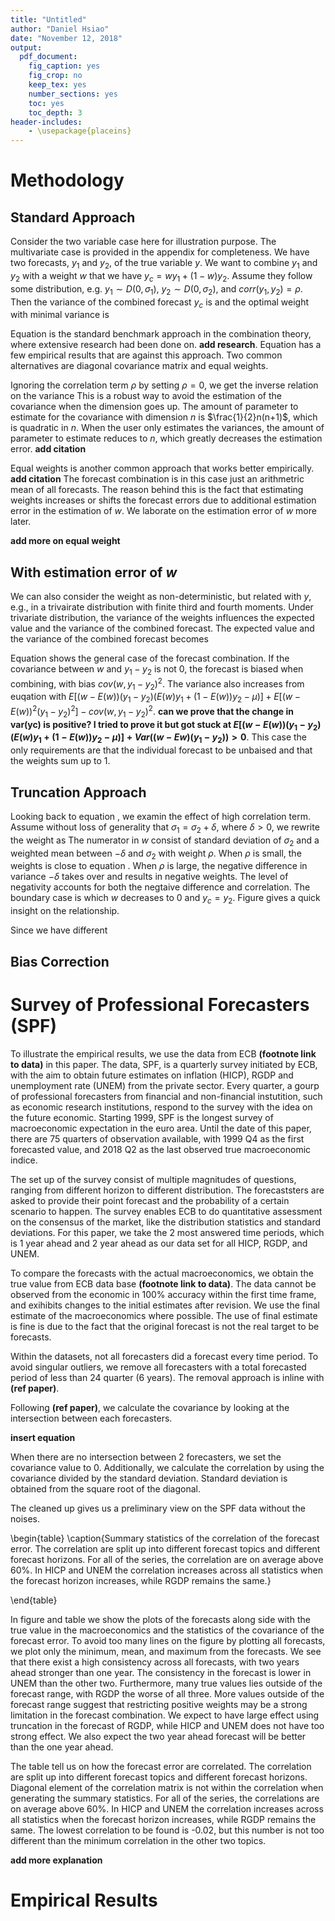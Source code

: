 ```yaml
---
title: "Untitled"
author: "Daniel Hsiao"
date: "November 12, 2018"
output:
  pdf_document:
    fig_caption: yes
    fig_crop: no
    keep_tex: yes
    number_sections: yes
    toc: yes
    toc_depth: 3
header-includes:
    - \usepackage{placeins}
---
```


\newpage

# Methodology
## Standard Approach
Consider the two variable case here for illustration purpose. The multivariate case is provided in the appendix for completeness. We have two forecasts, $y_1$ and $y_2$, of the true variable $y$. We want to combine $y_1$ and $y_2$ with a weight $w$ that we have $y_c = w y_1 + (1-w) y_2$. Assume they follow some distribution, e.g. $y_1 \sim D(0,\sigma_1)$, $y_2 \sim D(0,\sigma_2)$, and $corr(y_1,y_2)=\rho$. Then the variance of the combined forecast $y_c$ is
\begin{equation}
\label{eqn: var yc}
Var(y_c) = w^2\sigma_1^2+ (1-w)^2\sigma_2^2+2w(1-w)\sigma_1\sigma_2\rho,
\end{equation}
and the optimal weight with minimal variance is 
\begin{equation}
\label{eqn: simple weight}
w^*=\frac{\sigma_2^2-\sigma_1\sigma_2\rho}{\sigma_1^2+\sigma_2^2 -2\sigma_1\sigma_2\rho}.
\end{equation}

Equation \ref{eqn: simple weight} is the standard benchmark approach in the combination theory, where extensive research had been done on. **add research**. Equation \ref{eqn: simple weight} has a few empirical results that are against this approach. Two common alternatives are diagonal covariance matrix and equal weights.

Ignoring the correlation term $\rho$ by setting $\rho=0$, we get the inverse relation on the variance
\begin{equation}
\label{eqn: simple weight no corr}
w^*=\frac{\sigma_2^2}{\sigma_1^2+\sigma_2^2}.
\end{equation}
This is a robust way to avoid the estimation of the covariance when the dimension goes up. The amount of parameter to estimate for the covariance with dimension $n$ is $\frac{1}{2}n(n+1)$, which is quadratic in $n$. When the user only estimates the variances, the amount of parameter to estimate reduces to $n$, which greatly decreases the estimation error. **add citation**

Equal weights is another common approach that works better empirically. **add citation** The forecast combination is in this case just an arithmetric mean of all forecasts. The reason behind this is the fact that estimating weights increases or shifts the forecast errors due to additional estimation error in the estimation of $w$. We laborate on the estimation error of $w$ more later. 

**add more on equal weight**

## With estimation error of $w$

We can also consider the weight as non-deterministic, but related with $y$, e.g., in a trivairate distribution with finite third and fourth moments. Under trivariate distribution, the variance of the weights influences the expected value and the variance of the combined forecast. The expected value and the variance of the combined forecast becomes
\begin{equation}
\label{eqn: E & var yc w/ var w}
\begin{aligned}
  E(y_c) =& \mu + (cov(w, y_1-y_2))^2\\
var(y_c) =& E(w)^2\sigma_1^2 + (1-E(w))^2\sigma_2^2 + 2E(w)(1-E(w))\rho\sigma_1\sigma_2 \\
+& E[(w-E(w))(y_1-y_2) (E(w)y_1 + (1-E(w))y_2 - \mu)] \\
+& E[(w-E(w))^2 (y_1-y_2)^2] - cov(w,y_1-y_2)^2.
\end{aligned}
\end{equation}

Equation \ref{ eqn: E & var yc w/ var w} shows the general case of the forecast combination. If the covariance between $w$ and $y_1-y_2$ is not $0$, the forecast is biased when combining, with bias $cov(w, y_1-y_2)^2$. The variance also increases from euqation \ref{eqn: var yc} with $E[(w-E(w))(y_1-y_2) (E(w)y_1 + (1-E(w))y_2 - \mu)]+E[(w-E(w))^2 (y_1-y_2)^2] - cov(w,y_1-y_2)^2$. **can we prove that the change in var(yc) is positive? I tried to prove it but got stuck at $E[(w-E(w))(y_1-y_2) (E(w)y_1 + (1-E(w))y_2 - \mu)]+Var((w-Ew)(y_1-y_2))>0$**. This case the only requirements are that the individual forecast to be unbaised and that the weights sum up to 1.

## Truncation Approach
Looking back to equation \ref{eqn: simple weight}, we examin the effect of high correlation term. Assume without loss of generality that $\sigma_1 =\sigma_2 + \delta$, where $\delta>0$, we rewrite the weight as
\begin{equation}
\label{eqn: w high corr}
w = \frac{\sigma_2(-\rho\delta+ (1-\rho)\sigma_2)}{\sigma_1^2+\sigma_2^2 -2\sigma_1\sigma_2\rho}.
\end{equation}
The numerator in $w$ consist of standard deviation of $\sigma_2$ and a weighted mean between $-\delta$ and $\sigma_2$ with weight $\rho$. When $\rho$ is small, the weights is close to equation \ref{eqn: simple weight no corr}. When $\rho$ is large, the negative difference in variance $-\delta$ takes over and results in negative weights. The level of negativity accounts for both the negtaive difference and correlation. The boundary case is 
\begin{equation}
\label{eqn: corr boundary}
\rho = \frac{\sigma_2}{\sigma_1},
\end{equation}
which $w$ decreases to $0$ and $y_c = y_2$. Figure \ref{fig: corr2Ratio} gives a quick insight on the relationship.

\begin{figure}[!h]
\centering
\includegraphics[width=8cm, height=8cm]{./Output/Images/corr2Ratio.png}
\caption{Plot of correlation and variance ratio. Grey area is where the weights become negative.}\label{fig: corr2Ratio}
\end{figure}

Since we have different

## Bias Correction

# Survey of Professional Forecasters (SPF)
To illustrate the empirical results, we use the data from ECB **(footnote link to data)** in this paper. The data, SPF, is a quarterly survey initiated by ECB, with the aim to obtain future estimates on inflation (HICP), RGDP and unemployment rate (UNEM) from the private sector. Every quarter, a gourp of professional forecasters from financial and non-financial instutition, such as economic research institutions, respond to the survey with the idea on the future economic. Starting 1999, SPF is the longest survey of macroeconomic expectation in the euro area. Until the date of this paper, there are 75 quarters of observation available, with 1999 Q4 as the first forecasted value, and 2018 Q2 as the last observed true macroeconomic indice.

The set up of the survey consist of multiple magnitudes of questions, ranging from different horizon to different distribution. The forecaststers are asked to provide their point forecast and the probability of a certain scenario to happen. The survey enables ECB to do quantitative assessment on the consensus of the market, like the distribution statistics and standard deviations. For this paper, we take the 2 most answered time periods, which is 1 year ahead and 2 year ahead as our data set for all HICP, RGDP, and UNEM.

To compare the forecasts with the actual macroeconomics, we obtain the true value from ECB data base **(footnote link to data)**. The data cannot be observed from the economic in 100% accuracy within the first time frame, and exihibits changes to the initial estimates after revision. We use the final estimate of the macroeconomics where possible. The use of final estimate is fine is due to the fact that the original forecast is not the real target to be forecasts.

Within the datasets, not all forecasters did a forecast every time period. To avoid singular outliers, we remove all forecasters with a total forecasted period of less than 24 quarter (6 years). The removal approach is inline with **(ref paper)**. 

Following **(ref paper)**, we calculate the covariance by looking at the intersection between each forecasters. 

**insert equation**

When there are no intersection between 2 forecasters, we set the covariance value to 0. Additionally, we calculate the correlation by using the covariance divided by the standard deviation. Standard deviation is obtained from the square root of the diagonal.

\begin{equation}
\label{eqn: cov2cor}
\rho_{i,j} = \frac{\sigma_{i,j}}{\sigma_{i}\sigma_{j}}
\end{equation}

The cleaned up gives us a preliminary view on the SPF data without the noises.

\begin{figure}[!h]
\centering
\includegraphics{./Output/Images/SPF.png}
\caption{Survey of Professional Forecasters data illustration}\label{fig: SPF data illustration}
\end{figure}

\begin{table}
\centering
\caption{Summary statistics of the correlation of the forecast error. The correlation are split up into different forecast topics and different forecast horizons. For all of the series, the correlation are on average above 60%. In HICP and UNEM the correlation increases across all statistics when the forecast horizon increases, while RGDP remains the same.}
\label{tab: correlation summary statistics}
\begin{tabular}{lllllll}
\hline
Macro topic & \multicolumn{2}{c}{HICP} & \multicolumn{2}{c}{RGDP} & \multicolumn{2}{c}{UNEM} \\
Horizon     & 1 year & 2 year & 1 year & 2 year & 1 year & 2 year \\ \hline
min         & 0.03        & 0.02        & 0.11        & 0.13        & -0.02        & 0.08       \\
1st Q       & 0.53        & 0.62        & 0.63        & 0.65        & 0.47         & 0.56       \\
median      & 0.66        & 0.72        & 0.81        & 0.8         & 0.62         & 0.7        \\
mean        & 0.64        & 0.7         & 0.75        & 0.75        & 0.59         & 0.67       \\
3rd Q       & 0.77        & 0.81        & 0.89        & 0.87        & 0.74         & 0.8        \\
max         & 0.96        & 0.97        & 0.98        & 0.98        & 0.94         & 0.95       \\ 
\hline
\end{tabular}
\end{table}

In figure \ref{fig: SPF data illustration} and table \ref{tab: correlation summary statistics} we show the plots of the forecasts along side with the true value in the macroeconomics and the statistics of the covariance of the forecast error. To avoid too many lines on the figure by plotting all forecasts, we plot only the minimum, mean, and maximum from the forecasts. We see that there exist a high consistency across all forecasts, with two years ahead stronger than one year. The consistency in the forecast is lower in UNEM than the other two. Furthermore, many true values lies outside of the forecast range, with RGDP the worse of all three. More values outside of the forecast range suggest that restricting positive weights may be a strong limitation in the forecast combination. We expect to have large effect using truncation in the forecast of RGDP, while HICP and UNEM does not have too strong effect. We also expect the two year ahead forecast will be better than the one year ahead.

The table \ref{tab: correlation summary statistics} tell us on how the forecast error are correlated. The correlation are split up into different forecast topics and different forecast horizons. Diagonal element of the correlation matrix is not within the correlation when generating the summary statistics. For all of the series, the correlations are on average above 60%. In HICP and UNEM the correlation increases across all statistics when the forecast horizon increases, while RGDP remains the same. The lowest correlation to be found is -0.02, but this number is not too different than the minimum correlation in the other two topics.

**add more explanation**

# Empirical Results

